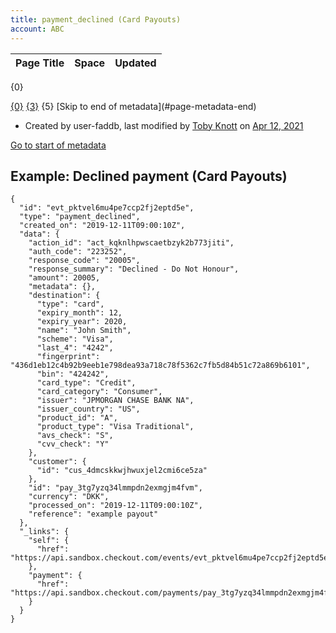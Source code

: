```yaml
---
title: payment_declined (Card Payouts)
account: ABC
---
```


<table class="aui"> <thead> <tr class="header"> <th class="search-result-title">Page Title</th> <th class="search-result-space">Space</th> <th class="search-result-date">Updated</th> </tr> </thead> </table> <p class="search-result-count">{0}</p> <tr class="search-result"> <td class="search-result-title"><a href="{1}" class="content-type-{2}"><span>{0}</span></a></td> <td class="search-result-space"><a class="space" href="/display/{4}/" title="{3}">{3}</a></td> <td class="search-result-date"><span class="date" title="{6}">{5}</span></td> </tr> [Skip to end of metadata](#page-metadata-end)

*   Created by user-faddb, last modified by [Toby Knott](    /display/~toby.knott
    ) on [Apr 12, 2021](/pages/diffpagesbyversion.action?pageId=2785778&selectedPageVersions=4&selectedPageVersions=5 "Show changes")

[Go to start of metadata](#page-metadata-start)

Example: Declined payment (Card Payouts)
----------------------------------------

    {
      "id": "evt_pktvel6mu4pe7ccp2fj2eptd5e",
      "type": "payment_declined",
      "created_on": "2019-12-11T09:00:10Z",
      "data": {
        "action_id": "act_kqknlhpwscaetbzyk2b773jiti",
        "auth_code": "223252",
        "response_code": "20005",
        "response_summary": "Declined - Do Not Honour",
        "amount": 20005,
        "metadata": {},
        "destination": {
          "type": "card",
          "expiry_month": 12,
          "expiry_year": 2020,
          "name": "John Smith",
          "scheme": "Visa",
          "last_4": "4242",
          "fingerprint": "436d1eb12c4b92b9eeb1e798dea93a718c78f5362c7fb5d84b51c72a869b6101",
          "bin": "424242",
          "card_type": "Credit",
          "card_category": "Consumer",
          "issuer": "JPMORGAN CHASE BANK NA",
          "issuer_country": "US",
          "product_id": "A",
          "product_type": "Visa Traditional",
          "avs_check": "S",
          "cvv_check": "Y"
        },
        "customer": {
          "id": "cus_4dmcskkwjhwuxjel2cmi6ce5za"
        },
        "id": "pay_3tg7yzq34lmmpdn2exmgjm4fvm",
        "currency": "DKK",
        "processed_on": "2019-12-11T09:00:10Z",
        "reference": "example payout"
      },
      "_links": {
        "self": {
          "href": "https://api.sandbox.checkout.com/events/evt_pktvel6mu4pe7ccp2fj2eptd5e"
        },
        "payment": {
          "href": "https://api.sandbox.checkout.com/payments/pay_3tg7yzq34lmmpdn2exmgjm4fvm"
        }
      }
    }
    
